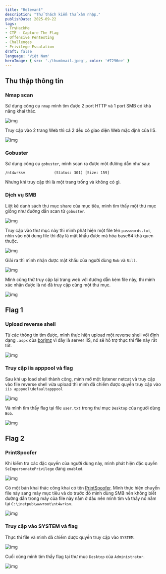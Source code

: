 ```yaml
---
title: "Relevant"
description: "Thử thách kiểm thử xâm nhập."
publishDate: 2025-09-22
tags: 
- TryHackMe
- CTF - Capture The Flag
- Offensive Pentesting
- Challenges
- Privilege Escalation
draft: false
language: 'Việt Nam'
heroImage: { src: './thumbnail.jpeg', color: '#7296ee' }
---
```



## Thu thập thông tin

### Nmap scan

Sử dụng công cụ `nmap` mình tìm được 2 port HTTP và 1 port SMB có khả năng khai thác.

![img](imgs/1.png)

Truy cập vào 2 trang Web thì cả 2 đều có giao diện Web mặc định của IIS.

![img](imgs/2.png)

### Gobuster

Sử dụng công cụ `gobuster`, mình scan ra được một đường dẫn như sau:

```
/nt4wrksv             (Status: 301) [Size: 159]
```

Nhưng khi truy cập thì là một trang trống và không có gì.

### Dịch vụ SMB

Liệt kê danh sách thư mục share của mục tiêu, mình tìm thấy một thư mục giống như đường dẫn scan từ `gobuster`.

![img](imgs/3.png)

Truy cập vào thư mục này thì mình phát hiện một file tên `passwords.txt`, nhìn vào nội dung file thì đây là mật khẩu được mã hóa base64 khá quen thuộc.

![img](imgs/4.png)

Giải ra thì mình nhận được mật khẩu của người dùng `Bob` và `Bill`.

![img](imgs/5.png)

Mình cũng thử truy cập lại trang web với đường dẫn kèm file này, thì mình xác nhận được là nó đã truy cập cùng một thư mục.

![img](imgs/6.png)

## Flag 1

### Upload reverse shell

Từ các thông tin tìm được, mình thực hiện upload một reverse shell với định dạng `.aspx` của [borjmz](https://github.com/borjmz/aspx-reverse-shell/raw/refs/heads/master/shell.aspx) vì đây là server IIS, nó sẽ hỗ trợ thực thi file này rất tốt.

![img](imgs/7.png)

### Truy cập iis apppool và flag

Sau khi up load shell thành công, mình mở một listener netcat và truy cập vào file reverse shell vừa upload thì mình đã chiếm được quyền truy cập vào `iis apppool\defaultapppool`

![img](imgs/8.png)

Và mình tìm thấy flag tại file `user.txt` trong thư mục `Desktop` của người dùng `Bob`.

![img](imgs/9.png)

## Flag 2

### PrintSpoofer

Khi kiểm tra các đặc quyền của người dùng này, mình phát hiện đặc quyền `SeImpersonatePrivilege` đang `enabled`.

![img](imgs/10.png)

Có một bản khai thác công khai có tên [PrintSpoofer](https://github.com/itm4n/PrintSpoofer). Mình thực hiện chuyển file này sang máy mục tiêu và do trước đó mình dùng SMB nên không biết đường dẫn trong máy của file này nằm ở đâu nên mình tìm và thấy nó nằm tại `C:\inetpub\wwwroot\nt4wrksv`.

![img](imgs/11.png)

### Truy cập vào SYSTEM và flag

Thực thi file và mình đã chiếm được quyền truy cập vào `SYSTEM`.

![img](imgs/12.png)

Cuối cùng mình tìm thấy flag tại thư mục `Desktop` của `Administrator`.

![img](imgs/13.png)